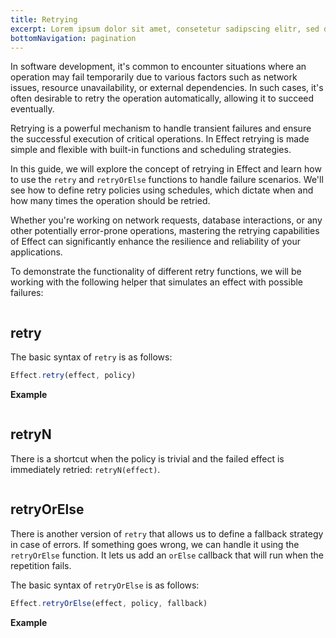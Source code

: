 ```yaml
---
title: Retrying
excerpt: Lorem ipsum dolor sit amet, consetetur sadipscing elitr, sed diam nonumy eirmod tempor invidunt ut labore.
bottomNavigation: pagination
---
```


In software development, it's common to encounter situations where an operation may fail temporarily due to various factors such as network issues, resource unavailability, or external dependencies. In such cases, it's often desirable to retry the operation automatically, allowing it to succeed eventually.

Retrying is a powerful mechanism to handle transient failures and ensure the successful execution of critical operations. In Effect retrying is made simple and flexible with built-in functions and scheduling strategies.

In this guide, we will explore the concept of retrying in Effect and learn how to use the `retry` and `retryOrElse` functions to handle failure scenarios. We'll see how to define retry policies using schedules, which dictate when and how many times the operation should be retried.

Whether you're working on network requests, database interactions, or any other potentially error-prone operations, mastering the retrying capabilities of Effect can significantly enhance the resilience and reliability of your applications.

To demonstrate the functionality of different retry functions, we will be working with the following helper that simulates an effect with possible failures:

```ts filename="fake.ts" file=<rootDir>/src/guide/error-management/retrying/fake.ts

```

## retry

The basic syntax of `retry` is as follows:

```ts
Effect.retry(effect, policy)
```

**Example**

```ts file=<rootDir>/src/guide/error-management/retrying/retry.ts

```

## retryN

There is a shortcut when the policy is trivial and the failed effect is immediately retried: `retryN(effect)`.

```ts file=<rootDir>/src/guide/error-management/retrying/retryN.ts

```

## retryOrElse

There is another version of `retry` that allows us to define a fallback strategy in case of errors.
If something goes wrong, we can handle it using the `retryOrElse` function.
It lets us add an `orElse` callback that will run when the repetition fails.

The basic syntax of `retryOrElse` is as follows:

```ts
Effect.retryOrElse(effect, policy, fallback)
```

**Example**

```ts file=<rootDir>/src/guide/error-management/retrying/retryOrElse.ts

```
